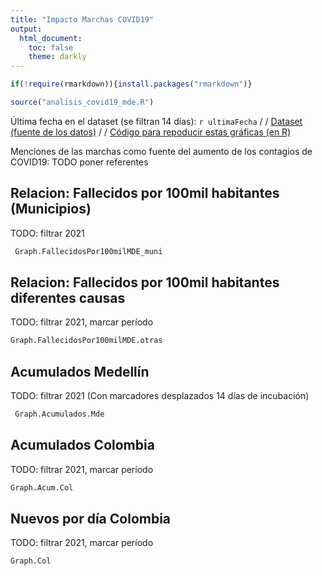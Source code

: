 ```yaml
---
title: "Impacto Marchas COVID19"
output:
  html_document:
    toc: false
    theme: darkly
---
```


```r
if(!require(rmarkdown)){install.packages("rmarkdown")}

source("analisis_covid19_mde.R")
```


Última fecha en el dataset (se filtran 14 días): `r ultimaFecha` / / 
[Dataset (fuente de los datos)](https://www.datos.gov.co/api/views/gt2j-8ykr/rows.csv) / /
[Código para repoducir estas gráficas (en R)](https://github.com/daquina-io/covid19_mde) 

Menciones de las marchas como fuente del aumento de los contagios de COVID19: TODO poner referentes 

## Relacion: Fallecidos por 100mil habitantes (Municipios)
TODO: filtrar 2021
```r
 Graph.FallecidosPor100milMDE_muni
```

## Relacion: Fallecidos por 100mil habitantes diferentes causas
TODO: filtrar 2021, marcar período
```r
Graph.FallecidosPor100milMDE.otras 
```


## Acumulados Medellín 
TODO: filtrar 2021
(Con marcadores desplazados 14 días de incubación)
```r
 Graph.Acumulados.Mde
```


## Acumulados Colombia
TODO: filtrar 2021, marcar período
```r
Graph.Acum.Col
```

## Nuevos por día Colombia
TODO: filtrar 2021, marcar período
```r
Graph.Col

```

